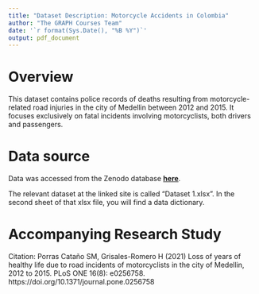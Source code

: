 ```yaml
---
title: "Dataset Description: Motorcycle Accidents in Colombia"
author: "The GRAPH Courses Team"
date: '`r format(Sys.Date(), "%B %Y")`'
output: pdf_document
---
```



# Overview

This dataset contains police records of deaths resulting from motorcycle-related road injuries in the city of Medellin between 2012 and 2015. It focuses exclusively on fatal incidents involving motorcyclists, both drivers and passengers. 

# Data source

Data was accessed from the Zenodo database  [**here**](https://zenodo.org/records/4836304).

The relevant dataset at the linked site is called "Dataset 1.xlsx". In the second sheet of that xlsx file, you will find a data dictionary. 

# Accompanying Research Study

Citation: Porras Cataño SM, Grisales-Romero H (2021) Loss of years of healthy life due to road incidents of motorcyclists in the city of Medellin, 2012 to 2015. PLoS ONE 16(8): e0256758. https://doi.org/10.1371/journal.pone.0256758


